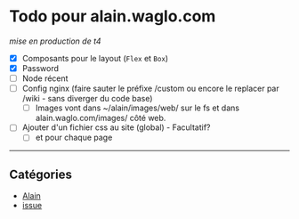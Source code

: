 # Todo pour alain.waglo.com

_mise en production de t4_

- [x] Composants pour le layout (`Flex` et `Box`)
- [x] Password
- [ ] Node récent
- [ ] Config nginx (faire sauter le préfixe /custom ou encore le replacer par /wiki - sans diverger du code base)
  - [ ] Images vont dans ~/alain/images/web/ sur le fs et dans alain.waglo.com/images/ côté web.
- [ ] Ajouter d'un fichier css au site (global) - Facultatif?
  - [ ] et pour chaque page

---

## Catégories

- [Alain](/custom/cat-alain)
- [issue](/custom/opened-issue)
